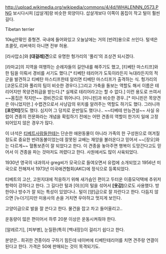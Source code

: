 http://upload.wikimedia.org/wikipedia/commons/4/4d/WHALENNN_0573.PNG
보시다시피 [삽살개]랑 비슷한 외양이다. 삽살개보다 이쪽이 몸집이 작고 털이 훨씬 길다.

Tibetan terrier

10kg안팎인 중형견. 국내에 들어와있고 오늘날에는 거의 [반려]용으로 쓰인다. 털색은 초콜릿, 리버색이 아니면 전부 허용.

[라사압소]와 '''[대걸레]견'''으로 유명한 헝가리의 '풀리'의 조상견 되시겠다.

[라마교]의 지역을 여행하는 순례자들의 길안내를 해주기도 했고, [티베탄 마스티프]와 한 팀을 이뤄서 경비를 서기도 했다.[* 티베탄 테리어가 도둑이라든지 늑대라든지의 적군을 발견하고 티베탄 마스티프한테 알리면 티베탄 마스티프가 출격하는 식. 헝가리의 [코몬도르]와 풀리의 팀이 비슷한 경우다.]그리고 가축을 돌보는 역할도 해서 이름은 테리어지만 목양견취급을 받는다.[* 실제로 테리어라고는 할 수 없다.] 이런 용도로 쓰여서 ~~몸집은 작지만~~ 경비견으로 뛰어나다. [미니핀]과 비슷한 경우..[* 미니핀은 목양견은 아니었지만.] 수렵견으로서 사냥감의 위치를 알려주는 역할도 하기도 했다. 그러니까 '''[포인터]'''짓도 했다. 심지어 그 덩치로 운반일도 했다나.. ~~티베테 만능견설~~ 사실 유럽이 견종의 전문화라는 개념을 확립하기 전에는 어떤 견종의 역할이 한가지 일에 고정되어있지 않은 경우가 많다.

이 녀석은 [[티베트]]사람들한테는 단순한 애완동물이 아니라 가족의 한 구성원으로 여겨질 정도로 중요한 반려동불이었는데 잘못된 교배는 재앙을 불러온다고 믿어서 ~~[장오]와는 다르게~~ 혈통보존이 잘 되었다고 한다. 이 견종을 놓아주면 행복이 도망간다고도 믿어서 이 견종을 파는 것마저도 꺼렸다고 한다. 사원에서도 많이 사육되었다.

1930년 영국의 내과의사 greg씨가 모국으로 들여오면서 유럽에 소개되었고 1956년 미국으로 전해져서 1973년 미국애견협회(AKC)에 정식으로 등록되었다. 

티베트의 고산, 고원지대에 적응하기 위해 새가슴인 편이고 두터운 이중모덕택에 추위저항력이 강하다고 한다. 그 길다란 털과 [야크]의 털을 섞어서 '''[옷감]'''으로도 사용했다. 방한이나 방수가 잘 되는 특성이 있었다나.. 털이 [양]급으로 잘 자란다고 한다. 다듬지 않으면 [누더기]지만 미용사의 손을 거치면 우아하고 멋지게 보인다.

고양이급으로 발을 잘 쓴다고 한다. 물건을 잡고 차고 들어올리고..

운동량이 많은 편이어서 하루 20분 이상은 운동시켜줘야 한다.

[알레르기], [피부병], 눈질환(특히 [백내장])이 걸리기 쉽다고 한다.

분양은.. 희귀한 견종이라 구하기 힘든데 네이버에 티베탄테리어를 치면 견주랑 연결이 된다고 한다. 가격은 50에 판매되는 것이 목격되기도.
